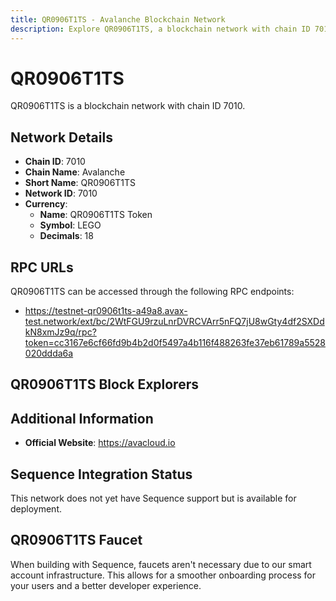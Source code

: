 ```yaml
--- 
title: QR0906T1TS - Avalanche Blockchain Network
description: Explore QR0906T1TS, a blockchain network with chain ID 7010. Learn about its native currency, QR0906T1TS Token, and how to interact with the network.
---
```


# QR0906T1TS

QR0906T1TS is a blockchain network with chain ID 7010.

## Network Details

- **Chain ID**: 7010
- **Chain Name**: Avalanche
- **Short Name**: QR0906T1TS
- **Network ID**: 7010
- **Currency**: 
  - **Name**: QR0906T1TS Token
  - **Symbol**: LEGO
  - **Decimals**: 18

## RPC URLs

QR0906T1TS can be accessed through the following RPC endpoints:

- https://testnet-qr0906t1ts-a49a8.avax-test.network/ext/bc/2WtFGU9rzuLnrDVRCVArr5nFQ7jU8wGty4df2SXDdkN8xmJz9q/rpc?token=cc3167e6cf66fd9b4b2d0f5497a4b116f488263fe37eb61789a5528020ddda6a

## QR0906T1TS Block Explorers



## Additional Information

- **Official Website**: https://avacloud.io

## Sequence Integration Status

This network does not yet have Sequence support but is available for deployment.

## QR0906T1TS Faucet

When building with Sequence, faucets aren't necessary due to our smart account infrastructure. This allows for a smoother onboarding process for your users and a better developer experience.
